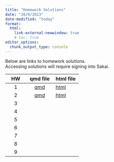 ```yaml
---
title: "Homework Solutions"
date: "10/9/2023"
date-modified: "today"
format: 
  html:
    link-external-newwindow: true
    # toc: true
editor_options: 
  chunk_output_type: console
---
```


::: callout-note
Below are links to homework solutions.\
Accessing solutions will require signing into Sakai.
:::

| HW  |                                                     qmd file                                                     | html file                                                                                                          |
|:-------------------:|:-------------------------:|:------------------------|
|  1  | [qmd](https://sakai.ohsu.edu/access/content/group/BSTA-511-1-AA-F23/HW_solutions/HW_1_F23_bsta511_Solutions.qmd) | [html](https://sakai.ohsu.edu/access/content/group/BSTA-511-1-AA-F23/HW_solutions/HW_1_F23_bsta511_Solutions.html) |
|  2  | [qmd](https://sakai.ohsu.edu/access/content/group/BSTA-511-1-AA-F23/HW_solutions/HW_2_F23_bsta511_Solutions.qmd) | [html](https://sakai.ohsu.edu/access/content/group/BSTA-511-1-AA-F23/HW_solutions/HW_2_F23_bsta511_Solutions.html) |
|  3  |                                                                                                                  |                                                                                                                    |
|  4  |                                                                                                                  |                                                                                                                    |
|  5  |                                                                                                                  |                                                                                                                    |
|  6  |                                                                                                                  |                                                                                                                    |
|  7  |                                                                                                                  |                                                                                                                    |
|  8  |                                                                                                                  |                                                                                                                    |
|  9  |                                                                                                                  |                                                                                                                    |
